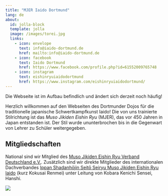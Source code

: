 ```yaml
---
title: "MJER Iaido Dortmund"
lang: de
about:
  id: jolla-block
  template: jolla
  image: /images/torei.jpg
  links: 
    - icon: envelope
      text: info@iaido-dortmund.de
      href: mailto:info@iaido-dortmund.de
    - icon: facebook
      text: Iaido Dortmund
      href: https://www.facebook.com/profile.php?id=61552009765748
    - icon: instagram
      text: eishinryuiaidodortmund
      href: https://www.instagram.com/eishinryuiaidodortmund/
---
```


::: callout-caution
Die Webseite ist im Aufbau befindlich und ändert sich derzeit noch häufig!
:::

::: {#jolla-block}
Herzlich willkommen auf den Webseiten des Dortmunder Dojos für die traditionelle japanische Schwertkampfkunst Iaido!
Die von uns trainierte Stilrichtung ist das *Muso Jikiden Eishin Ryu* (MJER), das vor 450 Jahren in Japan entstanden ist.
Der Stil wurde ununterbrochen bis in die Gegenwart von Lehrer zu Schüler weitergegeben.
:::

## Mitgliedschaften

National sind wir Mitglied des [Muso Jikiden Eishin Ryu Verband Deutschland e.V.](https://www.iaidoverband.org). Zusätzlich sind wir direkte Mitglieder des internationalen Dachverbandes [Ippan Shadanhōjin Seitō Seiryu Muso Jikiden Eishin Ryu Iaido](https://mjer-iaido.github.io/en/) (kurz Kokusai Renmei) unter Leitung von Kobara Kenichi Sensei, Hanshi.

![](images/mjer_logo.jpg){style="caption{text-align: center;}" fig-alt="World MJER Iaido Federation Logo with Weblink" fig-align="left"}
